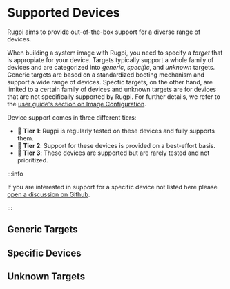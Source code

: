 
# Supported Devices

Rugpi aims to provide out-of-the-box support for a diverse range of devices.

When building a system image with Rugpi, you need to specify a *target* that is appropiate for your device.
Targets typically support a whole family of devices and are categorized into *generic*, *specific*, and *unknown* targets.
Generic targets are based on a standardized booting mechanism and support a wide range of devices.
Specfic targets, on the other hand, are limited to a certain family of devices and unknown targets are for devices that are not specifically supported by Rugpi.
For further details, we refer to the [user guide's section on Image Configuration](../../docs/guide/image-configuration.md).

Device support comes in three different tiers:

- 🥇 **Tier 1**: Rugpi is regularly tested on these devices and fully supports them.
- 🥈 **Tier 2**: Support for these devices is provided on a best-effort basis.
- 🥉 **Tier 3**: These devices are supported but are rarely tested and not prioritized.

:::info

If you are interested in support for a specific device not listed here please [open a discussion on Github](https://github.com/silitics/rugpi/discussions/new?category=ideas).

:::


## Generic Targets

<DeviceCards type="generic" />

## Specific Devices

<DeviceCards type="specific" />

## Unknown Targets

<DeviceCards type="unknown" />
